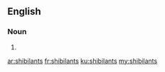 ==English==

===Noun===
{{head|en}}

# {{plural of|shibilant}}

[[ar:shibilants]]
[[fr:shibilants]]
[[ku:shibilants]]
[[my:shibilants]]